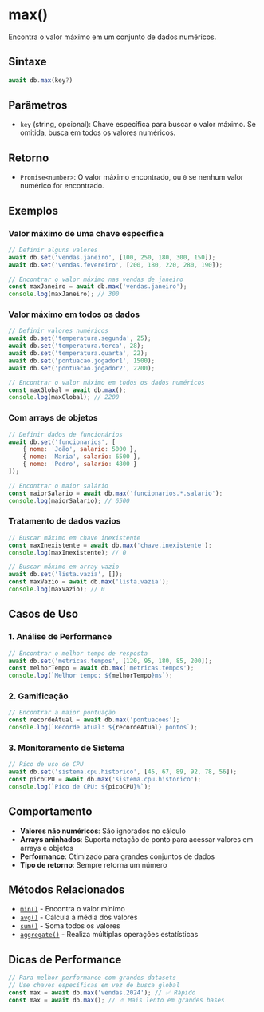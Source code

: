 
# max()

Encontra o valor máximo em um conjunto de dados numéricos.

## Sintaxe

```javascript
await db.max(key?)
```

## Parâmetros

- `key` (string, opcional): Chave específica para buscar o valor máximo. Se omitida, busca em todos os valores numéricos.

## Retorno

- `Promise<number>`: O valor máximo encontrado, ou `0` se nenhum valor numérico for encontrado.

## Exemplos

### Valor máximo de uma chave específica

```javascript
// Definir alguns valores
await db.set('vendas.janeiro', [100, 250, 180, 300, 150]);
await db.set('vendas.fevereiro', [200, 180, 220, 280, 190]);

// Encontrar o valor máximo nas vendas de janeiro
const maxJaneiro = await db.max('vendas.janeiro');
console.log(maxJaneiro); // 300
```

### Valor máximo em todos os dados

```javascript
// Definir valores numéricos
await db.set('temperatura.segunda', 25);
await db.set('temperatura.terca', 28);
await db.set('temperatura.quarta', 22);
await db.set('pontuacao.jogador1', 1500);
await db.set('pontuacao.jogador2', 2200);

// Encontrar o valor máximo em todos os dados numéricos
const maxGlobal = await db.max();
console.log(maxGlobal); // 2200
```

### Com arrays de objetos

```javascript
// Definir dados de funcionários
await db.set('funcionarios', [
    { nome: 'João', salario: 5000 },
    { nome: 'Maria', salario: 6500 },
    { nome: 'Pedro', salario: 4800 }
]);

// Encontrar o maior salário
const maiorSalario = await db.max('funcionarios.*.salario');
console.log(maiorSalario); // 6500
```

### Tratamento de dados vazios

```javascript
// Buscar máximo em chave inexistente
const maxInexistente = await db.max('chave.inexistente');
console.log(maxInexistente); // 0

// Buscar máximo em array vazio
await db.set('lista.vazia', []);
const maxVazio = await db.max('lista.vazia');
console.log(maxVazio); // 0
```

## Casos de Uso

### 1. Análise de Performance
```javascript
// Encontrar o melhor tempo de resposta
await db.set('metricas.tempos', [120, 95, 180, 85, 200]);
const melhorTempo = await db.max('metricas.tempos');
console.log(`Melhor tempo: ${melhorTempo}ms`);
```

### 2. Gamificação
```javascript
// Encontrar a maior pontuação
const recordeAtual = await db.max('pontuacoes');
console.log(`Recorde atual: ${recordeAtual} pontos`);
```

### 3. Monitoramento de Sistema
```javascript
// Pico de uso de CPU
await db.set('sistema.cpu.historico', [45, 67, 89, 92, 78, 56]);
const picoCPU = await db.max('sistema.cpu.historico');
console.log(`Pico de CPU: ${picoCPU}%`);
```

## Comportamento

- **Valores não numéricos**: São ignorados no cálculo
- **Arrays aninhados**: Suporta notação de ponto para acessar valores em arrays e objetos
- **Performance**: Otimizado para grandes conjuntos de dados
- **Tipo de retorno**: Sempre retorna um número

## Métodos Relacionados

- [`min()`](./min.mdx) - Encontra o valor mínimo
- [`avg()`](./avg.mdx) - Calcula a média dos valores
- [`sum()`](./sum.mdx) - Soma todos os valores
- [`aggregate()`](./aggregate.mdx) - Realiza múltiplas operações estatísticas

## Dicas de Performance

```javascript
// Para melhor performance com grandes datasets
// Use chaves específicas em vez de busca global
const max = await db.max('vendas.2024'); // ✅ Rápido
const max = await db.max(); // ⚠️ Mais lento em grandes bases
```
